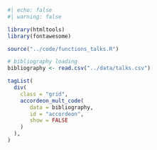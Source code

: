 
```r
#| echo: false
#| warning: false

library(htmltools)
library(fontawesome)

source("../code/functions_talks.R")

# bibliography loading
bibliography <- read.csv("../data/talks.csv")

tagList(
  div(
    class = "grid",
    accordeon_mult_code(
       data = bibliography,
       id = "accordeon", 
       show = FALSE
    )
  ),
)
```
